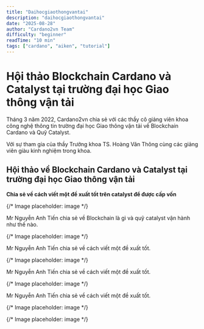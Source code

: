 ```yaml
---
title: "Daihocgiaothongvantai"
description: "daihocgiaothongvantai"
date: "2025-08-28"
author: "Cardano2vn Team"
difficulty: "beginner"
readTime: "10 min"
tags: ["cardano", "aiken", "tutorial"]
---
```


# Hội thảo Blockchain Cardano và Catalyst tại trường đại học Giao thông vận tải

Tháng 3 năm 2022, Cardano2vn chia sẻ với các thầy cô giảng viên khoa công nghệ thông tin trường đại học Giao thông vận tải về Blockchain Cardano và Quỹ Catalyst.

Với sự tham gia của thầy Trưởng khoa TS. Hoàng Văn Thông cùng các giảng viên giàu kinh nghiệm trong khoa.

## Hội thảo về Blockchain Cardano và Catalyst tại trường đại học Giao thông vận tải

**Chia sẻ về cách viết một đề xuất tốt trên catalyst để được cấp vốn**

{/* Image placeholder: image */}

Mr Nguyễn Anh Tiến chia sẻ về Blockchain là gì và quỹ catalyst vận hành như thế nào.

{/* Image placeholder: image */}

Mr Nguyễn Anh Tiến chia sẻ về cách viết một đề xuất tốt.

{/* Image placeholder: image */}

Mr Nguyễn Anh Tiến chia sẻ về cách viết một đề xuất tốt.

{/* Image placeholder: image */}

Mr Nguyễn Anh Tiến chia sẻ về cách viết một đề xuất tốt.

{/* Image placeholder: image */}

{/* Image placeholder: image */}


